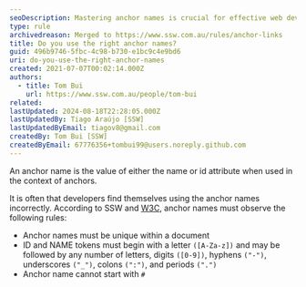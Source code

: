 ```yaml
---
seoDescription: Mastering anchor names is crucial for effective web development. Follow W3C guidelines and ensure unique, letter-started, and correctly formatted anchor names to avoid common mistakes.
type: rule
archivedreason: Merged to https://www.ssw.com.au/rules/anchor-links
title: Do you use the right anchor names?
guid: 496b9746-5fbc-4c98-b730-e1bc9c4e9bd6
uri: do-you-use-the-right-anchor-names
created: 2021-07-07T00:02:14.000Z
authors:
  - title: Tom Bui
    url: https://www.ssw.com.au/people/tom-bui
related:
lastUpdated: 2024-08-18T22:28:05.000Z
lastUpdatedBy: Tiago Araújo [SSW]
lastUpdatedByEmail: tiagov8@gmail.com
createdBy: Tom Bui [SSW]
createdByEmail: 67776356+tombui99@users.noreply.github.com
---
```


An anchor name is the value of either the name or id attribute when used in the context of anchors.

It is often that developers find themselves using the anchor names incorrectly.
According to SSW and [W3C](https://www.w3.org/TR/REC-html40/struct/links.html), anchor names must observe the following rules:

* Anchor names must be unique within a document
* ID and NAME tokens must begin with a letter `([A-Za-z])` and may be followed by any number of letters, digits `([0-9])`, hyphens `("-")`, underscores `("_")`, colons `(":")`, and periods `(".")`
* Anchor name cannot start with `#`
